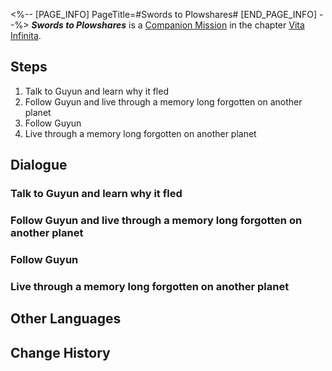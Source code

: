 <%-- [PAGE_INFO]
PageTitle=#Swords to Plowshares#
[END_PAGE_INFO] --%>
{{Stub|Dialogue.}}
{{Mission Infobox
|id            = 2021902
|title         = 
|image         = <!--Mission Swords to Plowshares.png-->
|type          = Companion
|event_name    = 
|chapter       = Vita Infinita (Companion Mission Chapter)
|requirements  = {{subst:void|<!--Unknown: {"Type":"Manual"}-->}}
|summary       = <!--official mission summary from Fate's Atlas-->
|characters    = Trailblazer
|startLocation = [[The Xianzhou Luofu]] - [[Kalevala in Memory]]
|world         = The Xianzhou Luofu
|area          = Kalevala in Memory
|prev          = 
|next          = 
|rewards       = Trailblaze EXP*800; Stellar Jade*100; Traveler's Guide*12; Lost Crystal*10; Lupitoxin Sawteeth*6; Credit*120,000
}}
'''''Swords to Plowshares''''' is a [[Companion Mission]] in the chapter [[Vita Infinita (Companion Mission Chapter)|Vita Infinita]].

==Steps==
# Talk to Guyun and learn why it fled
# Follow Guyun and live through a memory long forgotten on another planet
# Follow Guyun
# Live through a memory long forgotten on another planet

<!--
==Gameplay Notes==

--><!--
==Trial Character==

-->
==Dialogue==
{{Stub Dialogue}}

===Talk to Guyun and learn why it fled===
{{Mission Description|type=companion|location=Kalevala in Memory|The mystery's solved: Nobody stole Guyun. It just made itself "gone with the wind." Culprit or victim, Guyun owes everyone an explanation for what happened.<br />Learn about the memories shared between Guyun and the Nameless Swordsmaster.}}
{{Dialogue Start}}
:{{tx}}
{{Dialogue End}}

===Follow Guyun and live through a memory long forgotten on another planet===
{{Dialogue Start}}
:{{tx}}
{{Mission Description|type=companion|location=Kalevala in Memory|update|The mystery's solved: Nobody stole Guyun. It just made itself "gone with the wind." Culprit or victim, Guyun owes everyone an explanation for what happened.<br />Follow Guyun and continue onward.}}
{{Dialogue End}}

===Follow Guyun===
{{Dialogue Start}}
:{{tx}}
{{Dialogue End}}

===Live through a memory long forgotten on another planet===
{{Mission Description|type=companion|location=Kalevala in Memory|update|The mystery's solved: Nobody stole Guyun. It just made itself "gone with the wind." Culprit or victim, Guyun owes everyone an explanation for what happened.}}
{{Dialogue Start}}
:{{tx}}
{{Dialogue End}}

==Other Languages==
{{Other Languages
|en   = Swords to Plowshares
|zhs  = 铸剑为犁
|zht  = 鑄劍為犁
|ja   = 争いの剣は命吹き込む鋤へ
|ko   = 검을 쟁기로
|es   = Espadas en arados
|fr   = De l'épée à la bêche
|ru   = Перекуют мечи свои на орала
|th   = หลอมดาบเป็นคันไถ
|vi   = Buông Kiếm Cầu An Yên
|de   = Schwerter zu Spaten
|id   = Menempa Pedang Menjadi Mata Bajak
|pt   = Espadas e Arados
}}

==Change History==
{{Change History|2.4}}
